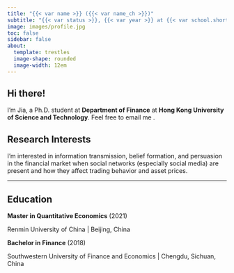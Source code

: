 ```yaml
---
title: "{{< var name >}} ({{< var name_ch >}})"
subtitle: "{{< var status >}}, {{< var year >}} at {{< var school.short >}}"
image: images/profile.jpg
toc: false
sidebar: false
about: 
  template: trestles
  image-shape: rounded
  image-width: 12em
---
```


## Hi there!

I'm Jia, a Ph.D. student at **Department of Finance** at **Hong Kong University of Science and Technology**. Feel free to email me <a href="mailto:{{< var email >}}" title="jzhanggx@connect.ust.hk"><i class="fa-solid fa-envelope"></i></a>.

## Research Interests

I'm interested in information transmission, belief formation, and persuasion in the financial market when social networks (especially social media) are present and how they affect trading behavior and asset prices.

------------------------------------------------------------------------

## Education

**Master in Quantitative Economics** (2021)

Renmin University of China \| Beijing, China

**Bachelor in Finance** (2018)

Southwestern University of Finance and Economics \| Chengdu, Sichuan, China

<br> <br>

::: {#pageview style="width: 300px"}
```{=html}
<script type="text/javascript" id="clustrmaps" src="//clustrmaps.com/map_v2.js?d=jF46KhlKkjUoYQnnmFfIvqFAysNooQSDIFtzf22qtuM&cl=ffffff&w=a"></script>
```
:::

